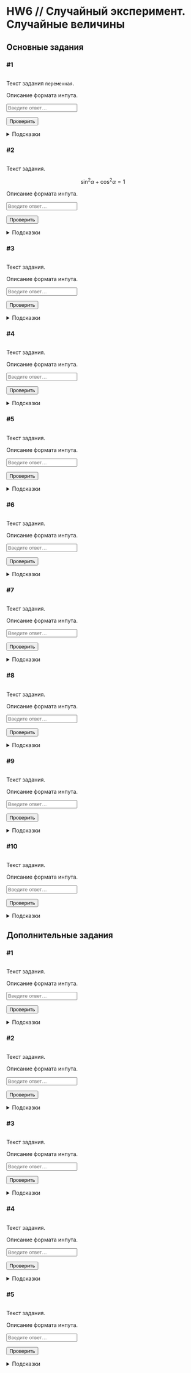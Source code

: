 # HW6 // Случайный эксперимент. Случайные величины {#hw6 .unnumbered}

```{=html}
<!--
REPLACE ALL hw6 TO hw<n> WITH MATCH CASE
-->
```
## Основные задания {#hw6_main}

### #1

<img id="hw6-1-level" class="level"/>

::: {#hw6-1-task .task}
Текст задания `переменная`.
:::

::: {#hw6-1-autocheck .autocheck}
::: {#hw6-1-ir .input-requirements}
Описание формата инпута.
:::

<input class="autocheck-input" type="text" id="hw6-1" placeholder="Введите ответ…">

<input class="autocheck-button" type="button" value="Проверить" onclick="check('hw6-1')">

::: {#hw6-1-fb .autocheck-feedback}
:::
:::

::: hints-wrapper
<details class="hints" id="hw6-1-hints">

<summary>Подсказки</summary>

<details class="hint">

<summary>Как делать задание?</summary>

</details>

<details class="hint">

<summary>Что надо сделать?</summary>

</details>

<details class="hint">

<summary>Ответ неверный</summary>

</details>

</details>
:::

### #2

<img id="hw6-2-level" class="level"/>

::: {#hw6-2-task .task}
Текст задания.

$$\sin^2{\alpha} + \cos^2{\alpha} = 1$$
:::

::: {#hw6-2-autocheck .autocheck}
::: {#hw6-2-ir .input-requirements}
Описание формата инпута.
:::

<input class="autocheck-input" type="text" id="hw6-2" placeholder="Введите ответ…">

<input class="autocheck-button" type="button" value="Проверить" onclick="check('hw6-2')">

::: {#hw6-2-fb .autocheck-feedback}
:::
:::

::: hints-wrapper
<details class="hints" id="hw6-2-hints">

<summary>Подсказки</summary>

<details class="hint">

<summary>Как делать задание?</summary>

</details>

<details class="hint">

<summary>Что надо сделать?</summary>

</details>

<details class="hint">

<summary>Ответ неверный</summary>

</details>

</details>
:::

### #3

<img id="hw6-3-level" class="level"/>

::: {#hw6-3-task .task}
Текст задания.
:::

::: {#hw6-3-autocheck .autocheck}
::: {#hw6-3-ir .input-requirements}
Описание формата инпута.
:::

<input class="autocheck-input" type="text" id="hw6-3" placeholder="Введите ответ…">

<input class="autocheck-button" type="button" value="Проверить" onclick="check('hw6-3')">

::: {#hw6-3-fb .autocheck-feedback}
:::
:::

::: hints-wrapper
<details class="hints" id="hw6-3-hints">

<summary>Подсказки</summary>

<details class="hint">

<summary>Как делать задание?</summary>

</details>

<details class="hint">

<summary>Что надо сделать?</summary>

</details>

<details class="hint">

<summary>Ответ неверный</summary>

</details>

</details>
:::

### #4

<img id="hw6-4-level" class="level"/>

::: {#hw6-4-task .task}
Текст задания.
:::

::: {#hw6-4-autocheck .autocheck}
::: {#hw6-4-ir .input-requirements}
Описание формата инпута.
:::

<input class="autocheck-input" type="text" id="hw6-4" placeholder="Введите ответ…">

<input class="autocheck-button" type="button" value="Проверить" onclick="check('hw6-4')">

::: {#hw6-4-fb .autocheck-feedback}
:::
:::

::: hints-wrapper
<details class="hints" id="hw6-4-hints">

<summary>Подсказки</summary>

<details class="hint">

<summary>Как делать задание?</summary>

</details>

<details class="hint">

<summary>Что надо сделать?</summary>

</details>

<details class="hint">

<summary>Ответ неверный</summary>

</details>

</details>
:::

### #5

<img id="hw6-5-level" class="level"/>

::: {#hw6-5-task .task}
Текст задания.
:::

::: {#hw6-5-autocheck .autocheck}
::: {#hw6-5-ir .input-requirements}
Описание формата инпута.
:::

<input class="autocheck-input" type="text" id="hw6-5" placeholder="Введите ответ…">

<input class="autocheck-button" type="button" value="Проверить" onclick="check('hw6-5')">

::: {#hw6-5-fb .autocheck-feedback}
:::
:::

::: hints-wrapper
<details class="hints" id="hw6-5-hints">

<summary>Подсказки</summary>

<details class="hint">

<summary>Как делать задание?</summary>

</details>

<details class="hint">

<summary>Что надо сделать?</summary>

</details>

<details class="hint">

<summary>Ответ неверный</summary>

</details>

</details>
:::

### #6

<img id="hw6-6-level" class="level"/>

::: {#hw6-6-task .task}
Текст задания.
:::

::: {#hw6-6-autocheck .autocheck}
::: {#hw6-6-ir .input-requirements}
Описание формата инпута.
:::

<input class="autocheck-input" type="text" id="hw6-6" placeholder="Введите ответ…">

<input class="autocheck-button" type="button" value="Проверить" onclick="check('hw6-6')">

::: {#hw6-6-fb .autocheck-feedback}
:::
:::

::: hints-wrapper
<details class="hints" id="hw6-6-hints">

<summary>Подсказки</summary>

<details class="hint">

<summary>Как делать задание?</summary>

</details>

<details class="hint">

<summary>Что надо сделать?</summary>

</details>

<details class="hint">

<summary>Ответ неверный</summary>

</details>

</details>
:::

### #7

<img id="hw6-7-level" class="level"/>

::: {#hw6-7-task .task}
Текст задания.
:::

::: {#hw6-7-autocheck .autocheck}
::: {#hw6-7-ir .input-requirements}
Описание формата инпута.
:::

<input class="autocheck-input" type="text" id="hw6-7" placeholder="Введите ответ…">

<input class="autocheck-button" type="button" value="Проверить" onclick="check('hw6-7')">

::: {#hw6-7-fb .autocheck-feedback}
:::
:::

::: hints-wrapper
<details class="hints" id="hw6-7-hints">

<summary>Подсказки</summary>

<details class="hint">

<summary>Как делать задание?</summary>

</details>

<details class="hint">

<summary>Что надо сделать?</summary>

</details>

<details class="hint">

<summary>Ответ неверный</summary>

</details>

</details>
:::

### #8

<img id="hw6-8-level" class="level"/>

::: {#hw6-8-task .task}
Текст задания.
:::

::: {#hw6-8-autocheck .autocheck}
::: {#hw6-8-ir .input-requirements}
Описание формата инпута.
:::

<input class="autocheck-input" type="text" id="hw6-8" placeholder="Введите ответ…">

<input class="autocheck-button" type="button" value="Проверить" onclick="check('hw6-8')">

::: {#hw6-8-fb .autocheck-feedback}
:::
:::

::: hints-wrapper
<details class="hints" id="hw6-8-hints">

<summary>Подсказки</summary>

<details class="hint">

<summary>Как делать задание?</summary>

</details>

<details class="hint">

<summary>Что надо сделать?</summary>

</details>

<details class="hint">

<summary>Ответ неверный</summary>

</details>

</details>
:::

### #9

<img id="hw6-9-level" class="level"/>

::: {#hw6-9-task .task}
Текст задания.
:::

::: {#hw6-9-autocheck .autocheck}
::: {#hw6-9-ir .input-requirements}
Описание формата инпута.
:::

<input class="autocheck-input" type="text" id="hw6-9" placeholder="Введите ответ…">

<input class="autocheck-button" type="button" value="Проверить" onclick="check('hw6-9')">

::: {#hw6-9-fb .autocheck-feedback}
:::
:::

::: hints-wrapper
<details class="hints" id="hw6-9-hints">

<summary>Подсказки</summary>

<details class="hint">

<summary>Как делать задание?</summary>

</details>

<details class="hint">

<summary>Что надо сделать?</summary>

</details>

<details class="hint">

<summary>Ответ неверный</summary>

</details>

</details>
:::

### #10

<img id="hw6-10-level" class="level"/>

::: {#hw6-10-task .task}
Текст задания.
:::

::: {#hw6-10-autocheck .autocheck}
::: {#hw6-10-ir .input-requirements}
Описание формата инпута.
:::

<input class="autocheck-input" type="text" id="hw6-10" placeholder="Введите ответ…">

<input class="autocheck-button" type="button" value="Проверить" onclick="check('hw6-10')">

::: {#hw6-10-fb .autocheck-feedback}
:::
:::

::: hints-wrapper
<details class="hints" id="hw6-10-hints">

<summary>Подсказки</summary>

<details class="hint">

<summary>Как делать задание?</summary>

</details>

<details class="hint">

<summary>Что надо сделать?</summary>

</details>

<details class="hint">

<summary>Ответ неверный</summary>

</details>

</details>
:::

## Дополнительные задания {#hw6_add}

### #1

<img id="hw6-11-level" class="level"/>

::: {#hw6-11-task .task}
Текст задания.
:::

::: {#hw6-11-autocheck .autocheck}
::: {#hw6-11-ir .input-requirements}
Описание формата инпута.
:::

<input class="autocheck-input" type="text" id="hw6-11" placeholder="Введите ответ…">

<input class="autocheck-button" type="button" value="Проверить" onclick="check('hw6-11')">

::: {#hw6-11-fb .autocheck-feedback}
:::
:::

::: hints-wrapper
<details class="hints" id="hw6-11-hints">

<summary>Подсказки</summary>

<details class="hint">

<summary>Как делать задание?</summary>

</details>

<details class="hint">

<summary>Что надо сделать?</summary>

</details>

<details class="hint">

<summary>Ответ неверный</summary>

</details>

</details>
:::

### #2

<img id="hw6-12-level" class="level"/>

::: {#hw6-12-task .task}
Текст задания.
:::

::: {#hw6-12-autocheck .autocheck}
::: {#hw6-12-ir .input-requirements}
Описание формата инпута.
:::

<input class="autocheck-input" type="text" id="hw6-12" placeholder="Введите ответ…">

<input class="autocheck-button" type="button" value="Проверить" onclick="check('hw6-12')">

::: {#hw6-12-fb .autocheck-feedback}
:::
:::

::: hints-wrapper
<details class="hints" id="hw6-12-hints">

<summary>Подсказки</summary>

<details class="hint">

<summary>Как делать задание?</summary>

</details>

<details class="hint">

<summary>Что надо сделать?</summary>

</details>

<details class="hint">

<summary>Ответ неверный</summary>

</details>

</details>
:::

### #3

<img id="hw6-13-level" class="level"/>

::: {#hw6-13-task .task}
Текст задания.
:::

::: {#hw6-13-autocheck .autocheck}
::: {#hw6-13-ir .input-requirements}
Описание формата инпута.
:::

<input class="autocheck-input" type="text" id="hw6-13" placeholder="Введите ответ…">

<input class="autocheck-button" type="button" value="Проверить" onclick="check('hw6-13')">

::: {#hw6-13-fb .autocheck-feedback}
:::
:::

::: hints-wrapper
<details class="hints" id="hw6-13-hints">

<summary>Подсказки</summary>

<details class="hint">

<summary>Как делать задание?</summary>

</details>

<details class="hint">

<summary>Что надо сделать?</summary>

</details>

<details class="hint">

<summary>Ответ неверный</summary>

</details>

</details>
:::

### #4

<img id="hw6-14-level" class="level"/>

::: {#hw6-14-task .task}
Текст задания.
:::

::: {#hw6-14-autocheck .autocheck}
::: {#hw6-14-ir .input-requirements}
Описание формата инпута.
:::

<input class="autocheck-input" type="text" id="hw6-14" placeholder="Введите ответ…">

<input class="autocheck-button" type="button" value="Проверить" onclick="check('hw6-14')">

::: {#hw6-14-fb .autocheck-feedback}
:::
:::

::: hints-wrapper
<details class="hints" id="hw6-14-hints">

<summary>Подсказки</summary>

<details class="hint">

<summary>Как делать задание?</summary>

</details>

<details class="hint">

<summary>Что надо сделать?</summary>

</details>

<details class="hint">

<summary>Ответ неверный</summary>

</details>

</details>
:::

### #5

<img id="hw6-15-level" class="level"/>

::: {#hw6-15-task .task}
Текст задания.
:::

::: {#hw6-15-autocheck .autocheck}
::: {#hw6-15-ir .input-requirements}
Описание формата инпута.
:::

<input class="autocheck-input" type="text" id="hw6-15" placeholder="Введите ответ…">

<input class="autocheck-button" type="button" value="Проверить" onclick="check('hw6-15')">

::: {#hw6-15-fb .autocheck-feedback}
:::
:::

::: hints-wrapper
<details class="hints" id="hw6-15-hints">

<summary>Подсказки</summary>

<details class="hint">

<summary>Как делать задание?</summary>

</details>

<details class="hint">

<summary>Что надо сделать?</summary>

</details>

<details class="hint">

<summary>Ответ неверный</summary>

</details>

</details>
:::

```{=html}
<!--- CHANGE hw6 TO hw<n> IN THE LINES BELOW--->
<script type="text/javascript" src="./js/hw6.json"></script>
<script type="text/javascript" src="./js/hw.js"></script>
```
